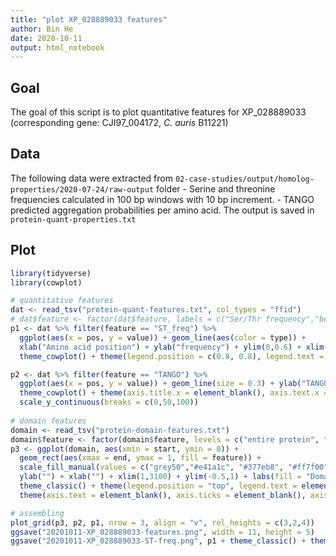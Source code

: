```yaml
---
title: "plot XP_028889033 features"
author: Bin He
date: 2020-10-11
output: html_notebook
---
```


## Goal
The goal of this script is to plot quantitative features for XP_028889033 (corresponding gene: CJI97_004172, _C. auris_ B11221)

## Data
The following data were extracted from `02-case-studies/output/homolog-properties/2020-07-24/raw-output` folder
- Serine and threonine frequencies calculated in 100 bp windows with 10 bp increment.
- TANGO predicted aggregation probabilities per amino acid.
The output is saved in `protein-quant-properties.txt`

## Plot
```r
library(tidyverse)
library(cowplot)
```

```r
# quantitative features
dat <- read_tsv("protein-quant-features.txt", col_types = "ffid")
# dat$feature <- factor(dat$feature, labels = c("Ser/Thr frequency","beta-aggregation probability"))
p1 <- dat %>% filter(feature == "ST_freq") %>% 
  ggplot(aes(x = pos, y = value)) + geom_line(aes(color = type)) +
  xlab("Amino acid position") + ylab("frequency") + ylim(0,0.6) + xlim(1,3100) +
  theme_cowplot() + theme(legend.position = c(0.8, 0.8), legend.text = element_text(size = rel(0.8)))

p2 <- dat %>% filter(feature == "TANGO") %>% 
  ggplot(aes(x = pos, y = value)) + geom_line(size = 0.3) + ylab("TANGO Score") +
  theme_cowplot() + theme(axis.title.x = element_blank(), axis.text.x = element_blank()) + xlim(1,3100) +
  scale_y_continuous(breaks = c(0,50,100))
  
# domain features
domain <- read_tsv("protein-domain-features.txt")
domain$feature <- factor(domain$feature, levels = c("entire protein", "SignalP", "Hyphal_reg_CWP", "Hyr1", "GPI"), labels = c("entire protein", "Signal Peptide", "Hyphal_reg_CWP (PF11765)", "Repeated domain in Hyr1 (PF15789)", "GPI-anchor"))
p3 <- ggplot(domain, aes(xmin = start, ymin = 0)) + 
  geom_rect(aes(xmax = end, ymax = 1, fill = feature)) +
  scale_fill_manual(values = c("grey50","#e41a1c", "#377eb8", "#ff7f00", "#984ea3")) +
  ylab("") + xlab("") + xlim(1,3100) + ylim(-0.5,1) + labs(fill = "Domain") + guides(fill = guide_legend(nrow = 2)) +
  theme_classic() + theme(legend.position = "top", legend.text = element_text(size = rel(0.8))) +
  theme(axis.text = element_blank(), axis.ticks = element_blank(), axis.line = element_blank())

# assembling
plot_grid(p3, p2, p1, nrow = 3, align = "v", rel_heights = c(3,2,4))
ggsave("20201011-XP_028889033-features.png", width = 11, height = 5)
ggsave("20201011-XP_028889033-ST-freq.png", p1 + theme_classic() + theme(legend.position = "top"), width = 6, height = 2)
```

